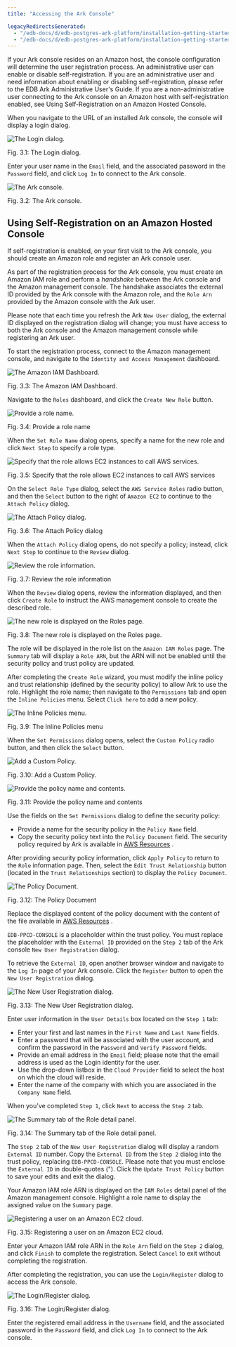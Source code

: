 ```yaml
---
title: "Accessing the Ark Console"

legacyRedirectsGenerated:
  - "/edb-docs/d/edb-postgres-ark-platform/installation-getting-started/getting-started-guide/3.5/accessing_ark_console.html"
  - "/edb-docs/d/edb-postgres-ark-platform/installation-getting-started/getting-started-guide/latest/accessing_ark_console.html"
---
```


<div id="accessing_ark_console" class="registered_link"></div>

If your Ark console resides on an Amazon host, the console configuration will determine the user registration process. An administrative user can enable or disable self-registration. If you are an administrative user and need information about enabling or disabling self-registration, please refer to the EDB Ark Administrative User's Guide. If you are a non-administrative user connecting to the Ark console on an Amazon host with self-registration enabled, see Using Self-Registration on an Amazon Hosted Console.

When you navigate to the URL of an installed Ark console, the console will display a login dialog.

![*The Login dialog.*](images/accessing_ark_console.png)

Fig. 3.1: The Login dialog.

Enter your user name in the `Email` field, and the associated password in the `Password` field, and click `Log In` to connect to the Ark console.

![*The Ark console.*](images/accessing_ark_console_dashboard.png)

Fig. 3.2: The Ark console.

<div id="self_registration" class="registered_link"></div>

## Using Self-Registration on an Amazon Hosted Console

If self-registration is enabled, on your first visit to the Ark console, you should create an Amazon role and register an Ark console user.

As part of the registration process for the Ark console, you must create an Amazon IAM role and perform a *handshake* between the Ark console and the Amazon management console. The handshake associates the external ID provided by the Ark console with the Amazon role, and the `Role Arn` provided by the Amazon console with the Ark user.

Please note that each time you refresh the Ark `New User` dialog, the external ID displayed on the registration dialog will change; you must have access to both the Ark console and the Amazon management console while registering an Ark user.

To start the registration process, connect to the Amazon management console, and navigate to the `Identity and Access Management` dashboard.

![*The Amazon IAM Dashboard.*](images/self_reg_welcome.png)

Fig. 3.3: The Amazon IAM Dashboard.

Navigate to the `Roles` dashboard, and click the `Create New Role` button.

![*Provide a role name.*](images/self_reg_set_role_name.png)

Fig. 3.4: Provide a role name

When the `Set Role Name` dialog opens, specify a name for the new role and click `Next Step` to specify a role type.

![*Specify that the role allows EC2 instances to call AWS services.*](images/self_reg_role_type.png)

Fig. 3.5: Specify that the role allows EC2 instances to call AWS services

On the `Select Role Type` dialog, select the `AWS Service Roles` radio button, and then the `Select` button to the right of `Amazon EC2` to continue to the `Attach Policy` dialog.

![*The Attach Policy dialog.*](images/self_reg_attach_policy.png)

Fig. 3.6: The Attach Policy dialog

When the `Attach Policy` dialog opens, do not specify a policy; instead, click `Next Step` to continue to the `Review` dialog.

![*Review the role information.*](images/self_reg_review.png)

Fig. 3.7: Review the role information

When the `Review` dialog opens, review the information displayed, and then click `Create Role` to instruct the AWS management console to create the described role.

![*The new role is displayed on the Roles page.*](images/self_reg_create_role.png)

Fig. 3.8: The new role is displayed on the Roles page.

The role will be displayed in the role list on the `Amazon IAM Roles` page. The `Summary` tab will display a `Role ARN`, but the ARN will not be enabled until the security policy and trust policy are updated.

After completing the `Create Role` wizard, you must modify the inline policy and trust relationship (defined by the security policy) to allow Ark to use the role. Highlight the role name; then navigate to the `Permissions` tab and open the `Inline Policies` menu. Select `Click here` to add a new policy.

![*The Inline Policies menu.*](images/self_reg_inline_policy.png)

Fig. 3.9: The Inline Policies menu

When the `Set Permissions` dialog opens, select the `Custom Policy` radio button, and then click the `Select` button.

![*Add a Custom Policy.*](images/self_reg_set_permissions.png)

Fig. 3.10: Add a Custom Policy.

![*Provide the policy name and contents.*](images/self_reg_custom_policy.png)

Fig. 3.11: Provide the policy name and contents

Use the fields on the `Set Permissions` dialog to define the security policy:

-   Provide a name for the security policy in the `Policy Name` field.
-   Copy the security policy text into the `Policy Document` field. The security policy required by Ark is available in [AWS
    Resources](15_aws_policies/#aws_policies) .

After providing security policy information, click `Apply Policy` to return to the `Role` information page. Then, select the `Edit Trust Relationship` button (located in the `Trust Relationships` section) to display the `Policy Document`.

![*The Policy Document.*](images/self_reg_edit_trust_rel.png)

Fig. 3.12: The Policy Document

Replace the displayed content of the policy document with the content of the file available in [AWS Resources](15_aws_policies/#aws_policies) .

`EDB-PPCD-CONSOLE` is a placeholder within the trust policy. You must replace the placeholder with the `External ID` provided on the `Step 2` tab of the Ark console `New User Registration` dialog.

To retrieve the `External ID`, open another browser window and navigate to the `Log In` page of your Ark console. Click the `Register` button to open the `New User Registration` dialog.

![*The New User Registration dialog.*](images/self_reg_reg_dialog.png)

Fig. 3.13: The New User Registration dialog.

Enter user information in the `User Details` box located on the `Step 1` tab:

-   Enter your first and last names in the `First Name` and `Last Name` fields.
-   Enter a password that will be associated with the user account, and confirm the password in the `Password` and `Verify Password` fields.
-   Provide an email address in the `Email` field; please note that the email address is used as the Login identity for the user.
-   Use the drop-down listbox in the `Cloud Provider` field to select the host on which the cloud will reside.
-   Enter the name of the company with which you are associated in the `Company Name` field.

When you've completed `Step 1`, click `Next` to access the `Step 2` tab.

![*The Summary tab of the Role detail panel.*](images/self_reg_role_detail.png)

Fig. 3.14: The Summary tab of the Role detail panel.

The `Step 2` tab of the `New User Registration` dialog will display a random `External ID` number. Copy the `External ID` from the `Step 2` dialog into the trust policy, replacing `EDB-PPCD-CONSOLE`. Please note that you must enclose the `External ID` in double-quotes ("). Click the `Update Trust Policy` button to save your edits and exit the dialog.

Your Amazon IAM role ARN is displayed on the `IAM Roles` detail panel of the Amazon management console. Highlight a role name to display the assigned value on the `Summary` page.

![*Registering a user on an Amazon EC2 cloud.*](images/self_reg_step_two.png)

Fig. 3.15: Registering a user on an Amazon EC2 cloud.

Enter your Amazon IAM role ARN in the `Role Arn` field on the `Step 2` dialog, and click `Finish` to complete the registration. Select `Cancel` to exit without completing the registration.

After completing the registration, you can use the `Login/Register` dialog to access the Ark console.

![*The Login/Register dialog.*](images/accessing_ark_console.png)

Fig. 3.16: The Login/Register dialog.

Enter the registered email address in the `Username` field, and the associated password in the `Password` field, and click `Log In` to connect to the Ark console.
